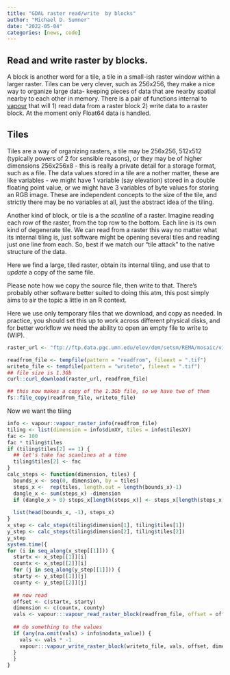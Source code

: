 ```yaml
---
title: "GDAL raster read/write  by blocks"
author: "Michael D. Sumner"
date: "2022-05-04"
categories: [news, code]
---
```


## Read and write raster by blocks.

A block is another word for a tile, a tile in a small-ish raster window within a larger raster. Tiles can be very clever, such as 256x256, they make a nice way to organize large data- keeping pieces of data that are nearby spatial nearby to each other in memory. There is a pair of functions internal to [vapour](https://github.com/hypertidy/vapour) that will 1) read data from a raster block 2) write data to a raster block. At the moment only Float64 data is handled.

## Tiles

Tiles are a way of organizing rasters, a tile may be 256x256, 512x512 (typically powers of 2 for sensible reasons), or they may be of higher dimensions 256x256x8 - this is really a private detail for a storage format, such as a file. The data values stored in a tile are a nother matter, these are like variables - we might have 1 variable (say elevation) stored in a double floating point value, or we might have 3 variables of byte values for storing an RGB image. These are independent concepts to the size of the tile, and strictly there may be no variables at all, just the abstract idea of the tiling.

Another kind of block, or tile is a the *scanline* of a raster. Imagine reading each row of the raster, from the top row to the bottom. Each line is its own kind of degenerate tile. We can read from a raster this way no matter what its internal tiling is, just software might be opening several tiles and reading just one line from each. So, best if we match our "tile attack" to the native structure of the data.

Here we find a large, tiled raster, obtain its internal tiling, and use that to *update* a copy of the same file.

Please note how we copy the source file, then write to that. There's probably other software better suited to doing this atm, this post simply aims to air the topic a little in an R context.

Here we use only temporary files that we download, and copy as needed. In practice, you should set this up to work across different physical disks, and for better workflow we need the ability to open an empty file to write to (WIP).

```r

raster_url <- "ftp://ftp.data.pgc.umn.edu/elev/dem/setsm/REMA/mosaic/v1.1/200m/REMA_200m_dem.tif"

readfrom_file <- tempfile(pattern = "readfrom", fileext = ".tif")
writeto_file <- tempfile(pattern = "writeto", fileext = ".tif")
## file size is 1.3Gb
curl::curl_download(raster_url, readfrom_file)

## this now makes a copy of the 1.3Gb file, so we have two of them
fs::file_copy(readfrom_file, writeto_file)
```

Now we want the tiling

```r
info <- vapour::vapour_raster_info(readfrom_file)
tiling <- list(dimension = info$dimXY, tiles = info$tilesXY)
fac <- 100
fac * tiling$tiles
if (tiling$tiles[2] == 1) {
  ## let's take fac scanlines at a time
  tiling$tiles[2] <- fac
}
calc_steps <- function(dimension, tiles) {
  bounds_x <- seq(0, dimension, by = tiles)
  steps_x <-  rep(tiles, length.out = length(bounds_x)-1)
  dangle_x <- sum(steps_x) -dimension
  if (dangle_x > 0) steps_x[length(steps_x)] <- steps_x[length(steps_x)] - dangle_x
  
  list(head(bounds_x, -1), steps_x)
}
x_step <- calc_steps(tiling$dimension[1], tiling$tiles[1])
y_step <- calc_steps(tiling$dimension[2], tiling$tiles[2])
y_step
system.time({
for (i in seq_along(x_step[[1]])) {
  startx <- x_step[[1]][i]
  countx <- x_step[[2]][i]
  for (j in seq_along(y_step[[1]])) {
  starty <- y_step[[1]][j]
  county <- y_step[[2]][j]
    
  ## now read
  offset <- c(startx, starty)
  dimension <- c(countx, county)
  vals <- vapour:::vapour_read_raster_block(readfrom_file, offset = offset, dimension = dimension, band_output_type = info$datatype, band = 1)[[1L]]
  
  ## do something to the values
  if (any(na.omit(vals) > info$nodata_value)) {
    vals <- vals * -1
    vapour:::vapour_write_raster_block(writeto_file, vals, offset, dimension, band = 1, overwrite = TRUE)
  }
  }
}

```
